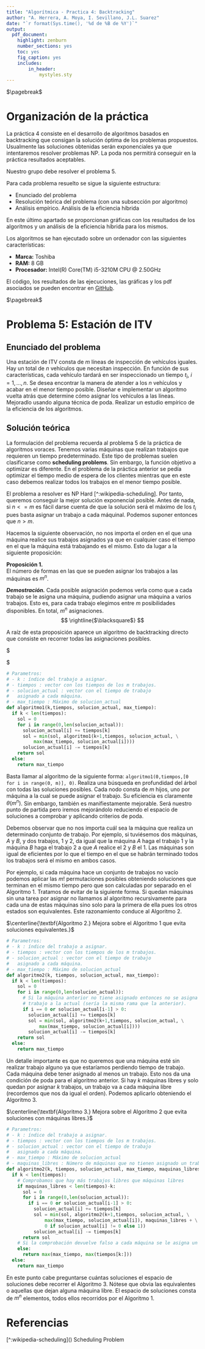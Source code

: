 ```yaml
---
title: "Algorítmica - Practica 4: Backtracking"
author: "A. Herrera, A. Moya, I. Sevillano, J.L. Suarez"
date: "`r format(Sys.time(), '%d de %B de %Y')`"
output:
  pdf_document:
    highlight: zenburn
    number_sections: yes
    toc: yes
    fig_caption: yes
    includes:
        in_header:
            mystyles.sty
---
```


$\pagebreak$

# Organización de la práctica

La práctica 4 consiste en el desarrollo de algoritmos basados en backtracking que consigan la solución óptima de los problemas propuestos. Usualmente las soluciones obtenidas serán exponenciales ya que intentaremos resolver problemas NP. La poda nos permitirá conseguir en la práctica resultados aceptables.

Nuestro grupo debe resolver el problema 5.

Para cada problema resuelto se sigue la siguiente estructura:

- Enunciado del problema
- Resolución teórica del problema (con una subsección por algoritmo)
- Análisis empírico. Análisis de la eficiencia híbrida

En este último apartado se proporcionan gráficas con los resultados de los algoritmos y un análisis de la eficiencia híbrida para los mismos.

Los algoritmos se han ejecutado sobre un ordenador con las siguientes características:

- **Marca:** Toshiba
- **RAM:** 8 GB
- **Procesador:** Intel(R) Core(TM) i5-3210M CPU @ 2.50GHz

El código, los resultados de las ejecuciones, las gráficas y los pdf asociados se pueden encontrar en [GitHub](https://github.com/andreshp/Algoritmica/tree/master/Practica4).

$\pagebreak$

# Problema 5: Estación de ITV


## Enunciado del problema

Una estación de ITV consta de $m$ líneas de inspección de vehículos iguales. Hay un total de $n$ vehículos que necesitan inspección. En función de sus características, cada vehículo tardará en ser inspeccionado un tiempo $t_i$, $i = 1, \ldots , n$. Se desea encontrar la manera de atender a los $n$ vehículos y acabar en el menor tiempo posible. Diseñar e implementar un algoritmo vuelta atrás que determine cómo asignar los vehículos a las líneas. Mejoradlo usando alguna técnica de poda. Realizar un estudio empírico de la eficiencia de los algoritmos.

## Solución teórica

La formulación del problema recuerda al problema 5 de la práctica de algoritmos voraces. Tenemos varias máquinas que realizan trabajos que requieren un tiempo predeterminado. Este tipo de problemas suelen clasificarse como **scheduling problems**. Sin embargo, la función objetivo a optimizar es diferente. En el problema de la práctica anterior se pedía optimizar el tiempo medio de espera de los clientes mientras que en este caso debemos realizar todos los trabajos en el menor tiempo posible.

El problema a resolver es NP Hard [^:wikipedia-scheduling]. Por tanto, queremos conseguir la mejor solución exponencial posible. Antes de nada,
si $n <= m$ es fácil darse cuenta de que la solución será el máximo de los $t_i$ pues basta asignar un trabajo a cada máquinal. Podemos suponer entonces que $n > m$.

Hacemos la siguiente observación, no nos importa el orden en el que una máquina realice sus trabajos asignados ya que en cualquier caso el tiempo en el que la máquina está trabajando es el mismo. Esto da lugar a la siguiente proposición:

**Proposición 1.**  
El número de formas en las que se pueden asignar los trabajos a las máquinas es $m^n$.

***Demostración.*** Cada posible asignación podemos verla como que a cada trabajo se le asigna una máquina, pudiendo asignar una máquina a varios trabajos. Esto es, para cada trabajo elegimos entre $m$ posibilidades disponibles. En total, $m^n$ asignaciones.
$$ \rightline{$\blacksquare$} $$

A raíz de esta proposición aparece un algoritmo de backtracking directo que consiste en recorrer todas las asignaciones posibles.

$\centerline{\textbf{Algoritmo 1.} Primer algoritmo de backtracking con eficiencia $\theta(m^{n})$.}$

~~~python
# Parametros:
# - k : índice del trabajo a asignar.
# - tiempos : vector con los tiempos de los m trabajos.
# - solucion_actual : vector con el tiempo de trabajo 
#   asignado a cada máquina.
# - max_tiempo : Máximo de solucion_actual
def algoritmo1(k,tiempos, solucion_actual, max_tiempo):
  if k < len(tiempos):
    sol = 0
    for i in range(0,len(solucion_actual)):
      solucion_actual[i] += tiempos[k]
      sol = min(sol, algoritmo1(k+1,tiempos, solucion_actual, \
          max(max_tiempo, solucion_actual[i])))
      solucion_actual[i] -= tiempos[k]
    return sol
  else:
    return max_tiempo
~~~

Basta llamar al algoritmo de la siguiente forma: `algoritmo1(0,tiempos,[0 for i in range(0, m)], 0)`. Realiza una búsqueda en profundidad del árbol con todas las soluciones posibles. Cada nodo consta de $m$ hijos, uno por máquina a la cual se puede asignar el trabajo. Su eficiencia es claramente $\theta(m^n)$. Sin embargo, también es manifiestamente mejorable. Será nuestro punto de partida pero iremos mejorándolo reduciendo el espacio de soluciones a comprobar y aplicando criterios de poda.

Debemos observar que no nos importa cuál sea la máquina que realiza un determinado conjunto de trabajo. Por ejemplo, si tuviésemos dos máquinas, $A$ y $B$, y dos trabajos, $1$ y $2$, da igual que la máquina $A$ haga el trabajo $1$ y la máquina $B$ haga el trabajo $2$ a que $A$ realice el $2$ y $B$ el $1$. Las máquinas son igual de eficientes por lo que el tiempo en el que se habrán terminado todos los trabajos será el mismo en ambos casos.

Por ejemplo, si cada máquina hace un conjunto de trabajos no vacío podemos aplicar las $m!$ permutaciones posibles obteniendo soluciones que terminan en el mismo tiempo pero que son calculadas por separado en el Algoritmo 1. Tratamos de evitar de la siguiente forma. Si quedan máquinas sin una tarea por asignar no llamamos al algoritmo recursivamente para cada una de estas máquinas sino solo para la primera de ella pues los otros estados son equivalentes. Este razonamiento conduce al Algoritmo 2.

$\centerline{\textbf{Algoritmo 2.} Mejora sobre el Algoritmo 1 que evita soluciones equivalentes.}$

~~~python
# Parametros:
# - k : índice del trabajo a asignar.
# - tiempos : vector con los tiempos de los m trabajos.
# - solucion_actual : vector con el tiempo de trabajo 
#   asignado a cada máquina.
# - max_tiempo : Máximo de solucion_actual
def algoritmo2(k, tiempos, solucion_actual, max_tiempo):
  if k < len(tiempos):
    sol = 0
    for i in range(0,len(solucion_actual)):
      # Si la máquina anterior no tiene asignado entonces no se asigna
      # trabajo a la actual (sería la misma rama que la anterior).
      if i == 0 or solucion_actual[i-1] > 0:
        solucion_actual[i] += tiempos[k]
        sol = min(sol, algoritmo2(k+1,tiempos, solucion_actual, \
            max(max_tiempo, solucion_actual[i])))
        solucion_actual[i] -= tiempos[k]
    return sol
  else:
    return max_tiempo
~~~

Un detalle importante es que no queremos que una máquina esté sin realizar trabajo alguno ya que estaríamos perdiendo tiempo de trabajo. Cada máquina debe tener asignado al menos un trabajo. Esto nos da una condición de poda para el algoritmo anterior. Si hay $k$ máquinas libres y solo quedan por asignar $k$ trabajos, un trabajo va a cada máquina libre (recordemos que nos da igual el orden). Podemos aplicarlo obteniendo el Algoritmo 3.

$\centerline{\textbf{Algoritmo 3.} Mejora sobre el Algoritmo 2 que evita soluciones con máquinas libres.}$

~~~python
# Parametros:
# - k : índice del trabajo a asignar.
# - tiempos : vector con los tiempos de los m trabajos.
# - solucion_actual : vector con el tiempo de trabajo 
#   asignado a cada máquina.
# - max_tiempo : Máximo de solucion_actual
# - maquinas_libres : Número de máquinas que no tienen asignado un trabajo.
def algoritmo2(k, tiempos, solucion_actual, max_tiempo, maquinas_libres):
  if k < len(tiempos):
    # Comprobamos que hay más trabajos libres que máquinas libres
    if maquinas_libres < len(tiempos)-k:
      sol = 0
      for i in range(0,len(solucion_actual)):
        if i == 0 or solucion_actual[i-1] > 0:
          solucion_actual[i] += tiempos[k]
          sol = min(sol, algoritmo2(k+1,tiempos, solucion_actual, \
              max(max_tiempo, solucion_actual[i]), maquinas_libres + \
              0 if solucion_actual[i] != 0 else 1))
          solucion_actual[i] -= tiempos[k]
      return sol
    # Si la comprobación devuelve falso a cada máquina se le asigna un trabajo
    else:
      return max(max_tiempo, max(tiempos[k:]))
  else:
    return max_tiempo
~~~

En este punto cabe preguntarse cuántas soluciones el espacio de soluciones debe recorrer el Algoritmo 3. Nótese que obvia las equivalentes o aquellas que dejan alguna máquina libre. El espacio de soluciones consta de $m^n$ elementos, todos ellos recorridos por el Algoritmo 1.


# Referencias

[^:wikipedia-scheduling]()  Scheduling Problem 

